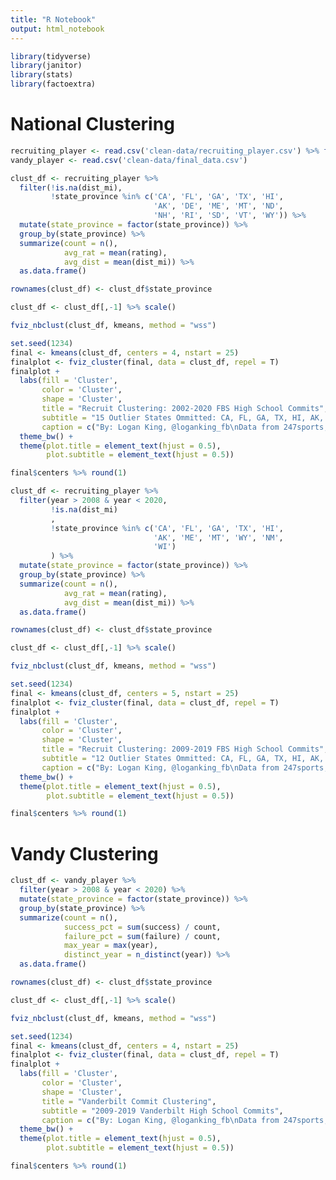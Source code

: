 ```yaml
---
title: "R Notebook"
output: html_notebook
---
```


```r
library(tidyverse)
library(janitor)
library(stats)
library(factoextra)
```

# National Clustering

```r
recruiting_player <- read.csv('clean-data/recruiting_player.csv') %>% filter(year > 2001 & year < 2021)
vandy_player <- read.csv('clean-data/final_data.csv')
```

```r
clust_df <- recruiting_player %>% 
  filter(!is.na(dist_mi),
         !state_province %in% c('CA', 'FL', 'GA', 'TX', 'HI', 
                                'AK', 'DE', 'ME', 'MT', 'ND', 
                                'NH', 'RI', 'SD', 'VT', 'WY')) %>% 
  mutate(state_province = factor(state_province)) %>% 
  group_by(state_province) %>% 
  summarize(count = n(),
            avg_rat = mean(rating),
            avg_dist = mean(dist_mi)) %>% 
  as.data.frame()

rownames(clust_df) <- clust_df$state_province

clust_df <- clust_df[,-1] %>% scale()
```

```r
fviz_nbclust(clust_df, kmeans, method = "wss")
```

```r
set.seed(1234)
final <- kmeans(clust_df, centers = 4, nstart = 25)
finalplot <- fviz_cluster(final, data = clust_df, repel = T)
finalplot +
  labs(fill = 'Cluster',
       color = 'Cluster',
       shape = 'Cluster',
       title = "Recruit Clustering: 2002-2020 FBS High School Commits",
       subtitle = "15 Outlier States Ommitted: CA, FL, GA, TX, HI, AK, DE, ME, MT, ND, NH, RI, SD, VT, WY",
       caption = c("By: Logan King, @loganking_fb\nData from 247sports, Google, simplemaps.com, @CFB_Data. Built using cfbscrapR")) +
  theme_bw() +
  theme(plot.title = element_text(hjust = 0.5),
        plot.subtitle = element_text(hjust = 0.5))
```

```r
final$centers %>% round(1)
```

```r
clust_df <- recruiting_player %>% 
  filter(year > 2008 & year < 2020,
         !is.na(dist_mi)
         ,
         !state_province %in% c('CA', 'FL', 'GA', 'TX', 'HI',
                                'AK', 'ME', 'MT', 'WY', 'NM', 
                                'WI')
         ) %>% 
  mutate(state_province = factor(state_province)) %>% 
  group_by(state_province) %>% 
  summarize(count = n(),
            avg_rat = mean(rating),
            avg_dist = mean(dist_mi)) %>% 
  as.data.frame()

rownames(clust_df) <- clust_df$state_province

clust_df <- clust_df[,-1] %>% scale()
```

```r
fviz_nbclust(clust_df, kmeans, method = "wss")
```

```r
set.seed(1234)
final <- kmeans(clust_df, centers = 5, nstart = 25)
finalplot <- fviz_cluster(final, data = clust_df, repel = T)
finalplot +
  labs(fill = 'Cluster',
       color = 'Cluster',
       shape = 'Cluster',
       title = "Recruit Clustering: 2009-2019 FBS High School Commits",
       subtitle = "12 Outlier States Ommitted: CA, FL, GA, TX, HI, AK, ME, MT, VT, WY, NM, WI",
       caption = c("By: Logan King, @loganking_fb\nData from 247sports, Google, simplemaps.com, @CFB_Data. Built using cfbscrapR")) +
  theme_bw() +
  theme(plot.title = element_text(hjust = 0.5),
        plot.subtitle = element_text(hjust = 0.5))
```

```r
final$centers %>% round(1)
```

# Vandy Clustering

```r
clust_df <- vandy_player %>% 
  filter(year > 2008 & year < 2020) %>% 
  mutate(state_province = factor(state_province)) %>% 
  group_by(state_province) %>% 
  summarize(count = n(),
            success_pct = sum(success) / count,
            failure_pct = sum(failure) / count,
            max_year = max(year),
            distinct_year = n_distinct(year)) %>% 
  as.data.frame()

rownames(clust_df) <- clust_df$state_province

clust_df <- clust_df[,-1] %>% scale()
```

```r
fviz_nbclust(clust_df, kmeans, method = "wss")
```

```r
set.seed(1234)
final <- kmeans(clust_df, centers = 4, nstart = 25)
finalplot <- fviz_cluster(final, data = clust_df, repel = T)
finalplot + 
  labs(fill = 'Cluster',
       color = 'Cluster',
       shape = 'Cluster',
       title = "Vanderbilt Commit Clustering",
       subtitle = "2009-2019 Vanderbilt High School Commits",
       caption = c("By: Logan King, @loganking_fb\nData from 247sports, Google, simplemaps.com, @CFB_Data. Built using cfbscrapR")) +
  theme_bw() +
  theme(plot.title = element_text(hjust = 0.5),
        plot.subtitle = element_text(hjust = 0.5))
```

```r
final$centers %>% round(1)
```



